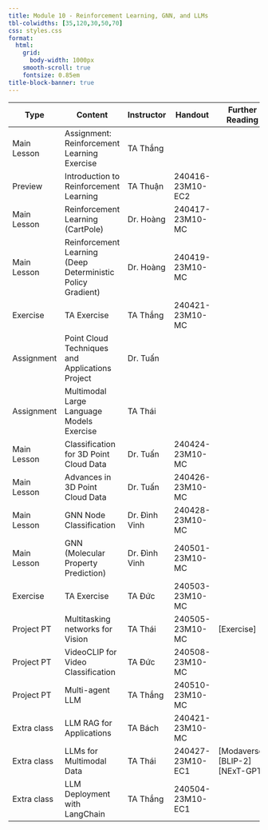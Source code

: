 ```yaml
---
title: Module 10 - Reinforcement Learning, GNN, and LLMs
tbl-colwidths: [35,120,30,50,70]
css: styles.css
format:
  html:
    grid:
      body-width: 1000px
    smooth-scroll: true
    fontsize: 0.85em
title-block-banner: true
---
```


| Type        | Content                                    | Instructor     | Handout      | Further Reading                            |
|-------------|------------------------------------------------------------------|----------------|--------------|--------------------------------------------|
| <span class="badge rounded-pill bg-primary">Main Lesson</span>  | <span class="badge rounded-pill bg-success">Assignment</span>: Reinforcement Learning Exercise                      | TA Thắng       |              |                                            |
| Preview     | Introduction to Reinforcement Learning                           | TA Thuận       | 240416-23M10-EC2 |                                            |
| <span class="badge rounded-pill bg-primary">Main Lesson</span>  | Reinforcement Learning (CartPole)                                | Dr. Hoàng      | 240417-23M10-MC |                                            |
| <span class="badge rounded-pill bg-primary">Main Lesson</span>  | Reinforcement Learning (Deep Deterministic Policy Gradient)      | Dr. Hoàng      | 240419-23M10-MC |                                            |
| Exercise    | TA Exercise                                                      | TA Thắng       | 240421-23M10-MC |                                            |
| <span class="badge rounded-pill bg-success">Assignment</span>  | Point Cloud Techniques and Applications Project                  | Dr. Tuấn       |              |                                            |
| <span class="badge rounded-pill bg-success">Assignment</span>  | Multimodal Large Language Models Exercise                        | TA Thái        |              |                                            |
| <span class="badge rounded-pill bg-primary">Main Lesson</span>  | Classification for 3D Point Cloud Data                           | Dr. Tuấn       | 240424-23M10-MC |                                            |
| <span class="badge rounded-pill bg-primary">Main Lesson</span>  | Advances in 3D Point Cloud Data                                  | Dr. Tuấn       | 240426-23M10-MC |                                            |
| <span class="badge rounded-pill bg-primary">Main Lesson</span>  | GNN Node Classification                                          | Dr. Đình Vinh  | 240428-23M10-MC |                                            |
| <span class="badge rounded-pill bg-primary">Main Lesson</span>  | GNN (Molecular Property Prediction)                              | Dr. Đình Vinh  | 240501-23M10-MC |                                            |
| Exercise    | TA Exercise                                                      | TA Đức         | 240503-23M10-MC |                                            |
| Project PT  | Multitasking networks for Vision                                 | TA Thái        | 240505-23M10-MC | [Exercise]                                 |
| Project PT  | VideoCLIP for Video Classification                               | TA Đức         | 240508-23M10-MC |                                            |
| Project PT  | Multi-agent LLM                                                  | TA Thắng       | 240510-23M10-MC |                                            |
| Extra class | LLM RAG for Applications                                         | TA Bách        | 240421-23M10-MC |                                            |
| Extra class | LLMs for Multimodal Data                                         | TA Thái        | 240427-23M10-EC1 | [Modaverse] [BLIP-2] [NExT-GPT]            |
| Extra class | LLM Deployment with LangChain                                    | TA Thắng       | 240504-23M10-EC1 |                                            |
